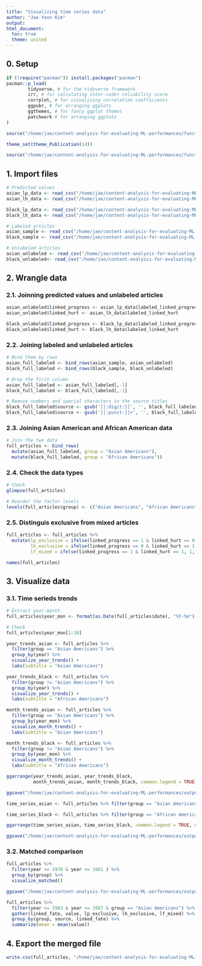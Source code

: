```yaml
---
title: "Visualizing time series data"
author: "Jae Yeon Kim"
output:
html_document: 
  toc: true
  theme: united
---
```


## 0. Setup 

```r

if (!require("pacman")) install.packages("pacman")
pacman::p_load(
        tidyverse, # for the tidyverse framework
        irr, # for calculating inter-coder reliability score
        corrplot, # for visualizing correlation coefficients
        ggpubr, # for arranging ggplots 
        ggthemes, # for fancy ggplot themes
        patchwork # for arranging ggplots 
)

source("/home/jae/content-analysis-for-evaluating-ML-performances/functions/theme_publications.r")

theme_set(theme_Publication(14))

source("/home/jae/content-analysis-for-evaluating-ML-performances/functions/text_analysis.r")

```

## 1. Import files 

```r

# Predicted values
asian_lp_data <- read_csv("/home/jae/content-analysis-for-evaluating-ML-performances/processed_data/asian_lp_data.csv")
asian_lh_data <- read_csv("/home/jae/content-analysis-for-evaluating-ML-performances/processed_data/asian_lh_data.csv")

black_lp_data <- read_csv("/home/jae/content-analysis-for-evaluating-ML-performances/processed_data/black_lp_data.csv")
black_lh_data <- read_csv("/home/jae/content-analysis-for-evaluating-ML-performances/processed_data/black_lh_data.csv")

# Labeled articles
asian_sample <- read_csv("/home/jae/content-analysis-for-evaluating-ML-performances/processed_data/sample_asian.csv")
black_sample <- read_csv("/home/jae/content-analysis-for-evaluating-ML-performances/processed_data/sample_black.csv")

# Unlabeled articles
asian_unlabeled <- read_csv("/home/jae/content-analysis-for-evaluating-ML-performances/processed_data/unlabeled_asian.csv")
black_unlabeled<- read_csv("/home/jae/content-analysis-for-evaluating-ML-performances/processed_data/unlabeled_black.csv")

```

## 2. Wrangle data

### 2.1. Joinning predicted values and unlabeled articles

```r

asian_unlabeled$linked_progress <- asian_lp_data$labeled_linked_progress
asian_unlabeled$linked_hurt <- asian_lh_data$labeled_linked_hurt

black_unlabeled$linked_progress <- black_lp_data$labeled_linked_progress
black_unlabeled$linked_hurt <- black_lh_data$labeled_linked_hurt

```

### 2.2. Joining labeled and unlabeled articles 

```r

# Bind them by rows 
asian_full_labeled <- bind_rows(asian_sample, asian_unlabeled)
black_full_labeled <- bind_rows(black_sample, black_unlabeled)

# Drop the first column
asian_full_labeled <- asian_full_labeled[,-1]
black_full_labeled <- black_full_labeled[,-1]

# Remove numbers and special characters in the source titles 
black_full_labeled$source <- gsub('[[:digit:]]', '', black_full_labeled$source) 
black_full_labeled$source <- gsub('[[:punct:]]+', '', black_full_labeled$source) %>% trimws()

```

### 2.3. Joining Asian American and African American data 

```r

# Join the two data 
full_articles <- bind_rows(
  mutate(asian_full_labeled, group = "Asian Americans"),
  mutate(black_full_labeled, group = "African Americans"))

```

### 2.4. Check the data types

```r

# Check 
glimpse(full_articles)

# Reorder the factor levels 
levels(full_articles$group) <- c("Asian Americans", "African Americans")

```

### 2.5. Distinguis exclusive from mixed articles 

```r

full_articles <- full_articles %>%
  mutate(lp_exclusive = ifelse(linked_progress == 1 & linked_hurt == 0, 1, 0),
         lh_exclusive = ifelse(linked_progress == 0 & linked_hurt == 1, 1, 0),
         lf_mixed = ifelse(linked_progress == 1 & linked_hurt == 1, 1, 0))

names(full_articles)

```

## 3. Visualize data

### 3.1. Time serieds trends 

```r

# Extract year-month
full_articles$year_mon <- format(as.Date(full_articles$date), "%Y-%m")

# Check
full_articles$year_mon[1:10]

```

```r

year_trends_asian <- full_articles %>%
  filter(group == "Asian Americans") %>%
  group_by(year) %>%
  visualize_year_trends() +
  labs(subtitle = "Asian Americans")

year_trends_black <- full_articles %>%
  filter(group != "Asian Americans") %>%
  group_by(year) %>%
  visualize_year_trends() +
  labs(subtitle = "African Americans")

month_trends_asian <- full_articles %>%
  filter(group == "Asian Americans") %>%
  group_by(year_mon) %>%
  visualize_month_trends() +
  labs(subtitle = "Asian Americans")

month_trends_black <- full_articles %>%
  filter(group != "Asian Americans") %>%
  group_by(year_mon) %>%
  visualize_month_trends() +
  labs(subtitle = "African Americans")

ggarrange(year_trends_asian, year_trends_black,
          month_trends_asian, month_trends_black, common.legend = TRUE)

ggsave("/home/jae/content-analysis-for-evaluating-ML-performances/outputs/time_series_plot.png", height = 10, width = 13)

```

```r

time_series_asian <- full_articles %>% filter(group == "Asian Americans") %>% group_by(year_mon) %>% visualize_month_trends() + facet_wrap(~source, ncol = 1) + labs(title = "Monthly trends by group and source", subtitle = "Asian Americans")

time_series_black <- full_articles %>% filter(group == "African Americans") %>% group_by(year_mon) %>% visualize_month_trends() + facet_wrap(~source, ncol = 1) + labs(title = "", subtitle = "African Americans")

ggarrange(time_series_asian, time_series_black, common.legend = TRUE, ncol = 2)

ggsave("/home/jae/content-analysis-for-evaluating-ML-performances/outputs/time_series_source.png", height = 13, width = 15)

```

### 3.2. Matched comparison

```r
full_articles %>%
  filter(year >= 1976 & year <= 1981 ) %>%
  group_by(group) %>%
  visualize_matched() 

ggsave("/home/jae/content-analysis-for-evaluating-ML-performances/outputs/matched_comparison.png", height = 7)

full_articles %>%
  filter(year >= 1983 & year <= 1987 & group == "Asian Americans") %>%
  gather(linked_fate, value, lp_exclusive, lh_exclusive, lf_mixed) %>%
  group_by(group, source, linked_fate) %>%
  summarize(mean = mean(value))

```

## 4. Export the merged file  

```r

write.csv(full_articles, "/home/jae/content-analysis-for-evaluating-ML-performances/processed_data/full_articles.csv")

```
